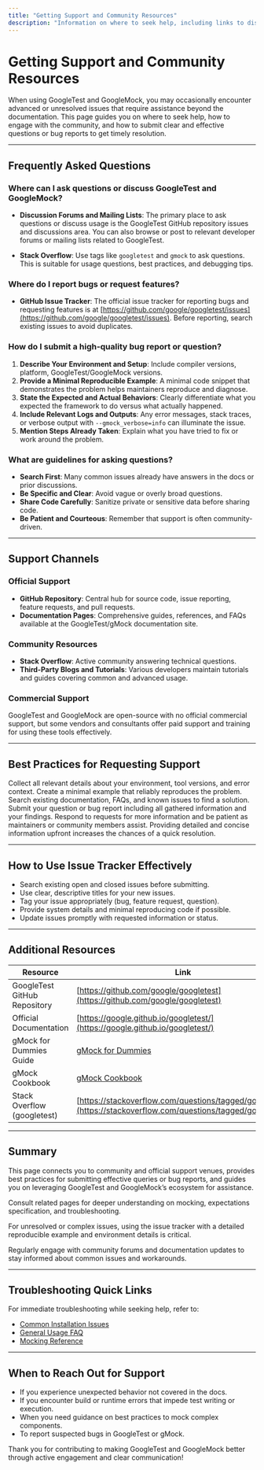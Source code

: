```yaml
---
title: "Getting Support and Community Resources"
description: "Information on where to seek help, including links to discussion forums, issue trackers, and guidelines for submitting well-formed questions or bug reports. Connects users to a wider support network for advanced or unresolved issues."
---
```


# Getting Support and Community Resources

When using GoogleTest and GoogleMock, you may occasionally encounter advanced or unresolved issues that require assistance beyond the documentation. This page guides you on where to seek help, how to engage with the community, and how to submit clear and effective questions or bug reports to get timely resolution.

---

## Frequently Asked Questions

### Where can I ask questions or discuss GoogleTest and GoogleMock?

- **Discussion Forums and Mailing Lists**: The primary place to ask questions or discuss usage is the GoogleTest GitHub repository issues and discussions area. You can also browse or post to relevant developer forums or mailing lists related to GoogleTest.
  
- **Stack Overflow**: Use tags like `googletest` and `gmock` to ask questions. This is suitable for usage questions, best practices, and debugging tips.

### Where do I report bugs or request features?

- **GitHub Issue Tracker**: The official issue tracker for reporting bugs and requesting features is at [https://github.com/google/googletest/issues](https://github.com/google/googletest/issues). Before reporting, search existing issues to avoid duplicates.

### How do I submit a high-quality bug report or question?

1. **Describe Your Environment and Setup**: Include compiler versions, platform, GoogleTest/GoogleMock versions.
2. **Provide a Minimal Reproducible Example**: A minimal code snippet that demonstrates the problem helps maintainers reproduce and diagnose.
3. **State the Expected and Actual Behaviors**: Clearly differentiate what you expected the framework to do versus what actually happened.
4. **Include Relevant Logs and Outputs**: Any error messages, stack traces, or verbose output with `--gmock_verbose=info` can illuminate the issue.
5. **Mention Steps Already Taken**: Explain what you have tried to fix or work around the problem.

### What are guidelines for asking questions?

- **Search First**: Many common issues already have answers in the docs or prior discussions.
- **Be Specific and Clear**: Avoid vague or overly broad questions.
- **Share Code Carefully**: Sanitize private or sensitive data before sharing code.
- **Be Patient and Courteous**: Remember that support is often community-driven.

---

## Support Channels

### Official Support

- **GitHub Repository**: Central hub for source code, issue reporting, feature requests, and pull requests.
- **Documentation Pages**: Comprehensive guides, references, and FAQs available at the GoogleTest/gMock documentation site.

### Community Resources

- **Stack Overflow**: Active community answering technical questions.
- **Third-Party Blogs and Tutorials**: Various developers maintain tutorials and guides covering common and advanced usage.

### Commercial Support

GoogleTest and GoogleMock are open-source with no official commercial support, but some vendors and consultants offer paid support and training for using these tools effectively.

---

## Best Practices for Requesting Support

<Steps>
<Step title="Collect Diagnostic Information">
Collect all relevant details about your environment, tool versions, and error context.
</Step>
<Step title="Isolate the Issue">
Create a minimal example that reliably reproduces the problem.
</Step>
<Step title="Consult Documentation and FAQs">
Search existing documentation, FAQs, and known issues to find a solution.
</Step>
<Step title="Post a Clear, Detailed Description">
Submit your question or bug report including all gathered information and your findings.
</Step>
<Step title="Follow Up Respectfully">
Respond to requests for more information and be patient as maintainers or community members assist.
</Step>
</Steps>

<Tip>
Providing detailed and concise information upfront increases the chances of a quick resolution.
</Tip>

---

## How to Use Issue Tracker Effectively

- Search existing open and closed issues before submitting.
- Use clear, descriptive titles for your new issues.
- Tag your issue appropriately (bug, feature request, question).
- Provide system details and minimal reproducing code if possible.
- Update issues promptly with requested information or status.

---

## Additional Resources

| Resource                      | Link                                                                                      |
|-------------------------------|-------------------------------------------------------------------------------------------|
| GoogleTest GitHub Repository  | [https://github.com/google/googletest](https://github.com/google/googletest)              |
| Official Documentation        | [https://google.github.io/googletest/](https://google.github.io/googletest/)              |
| gMock for Dummies Guide       | [gMock for Dummies](https://google.github.io/googletest/gmock_for_dummies.html)           |
| gMock Cookbook                | [gMock Cookbook](https://google.github.io/googletest/gmock_cook_book.html)                |
| Stack Overflow (googletest)   | [https://stackoverflow.com/questions/tagged/googletest](https://stackoverflow.com/questions/tagged/googletest) |

---

## Summary

This page connects you to community and official support venues, provides best practices for submitting effective queries or bug reports, and guides you on leveraging GoogleTest and GoogleMock’s ecosystem for assistance.

Consult related pages for deeper understanding on mocking, expectations specification, and troubleshooting.

For unresolved or complex issues, using the issue tracker with a detailed reproducible example and environment details is critical.

<Tip>
Regularly engage with community forums and documentation updates to stay informed about common issues and workarounds.
</Tip>

---

## Troubleshooting Quick Links

For immediate troubleshooting while seeking help, refer to:

- [Common Installation Issues](/getting-started/troubleshooting/common-issues)
- [General Usage FAQ](/faq/common-usage-issues/faq-general)
- [Mocking Reference](https://google.github.io/googletest/reference/mocking.html)

---

## When to Reach Out for Support

- If you experience unexpected behavior not covered in the docs.
- If you encounter build or runtime errors that impede test writing or execution.
- When you need guidance on best practices to mock complex components.
- To report suspected bugs in GoogleTest or gMock.

Thank you for contributing to making GoogleTest and GoogleMock better through active engagement and clear communication!
